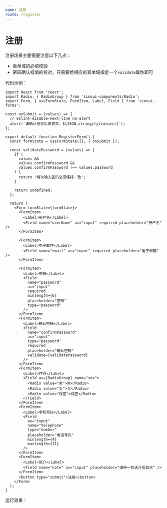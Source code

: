 ```yaml
---
name: 注册
route: /register
---
```



# 注册

注册场景主要需要注意以下几点：

- 表单域的必填校验
- 密码确认框值的校对，只需要给相应的表单域指定一个`validate`属性即可

代码示例：

```tsx
import React from 'react';
import Radio, { RadioGroup } from 'sinoui-components/Radio';
import Form, { useFormState, FormItem, Label, Field } from 'sinoui-forms';

const onSubmit = (values) => {
  // eslint-disable-next-line no-alert
  alert(`请确认信息后再提交，${JSON.stringify(values)}`);
};

export default function RegisterForm() {
  const formState = useFormState({}, { onSubmit });

  const validatePassword = (values) => {
    if (
      values &&
      values.confirmPassword &&
      values.confirmPassword !== values.password
    ) {
      return '两次输入密码必须保持一致';
    }

    return undefined;
  };

  return (
    <Form formState={formState}>
      <FormItem>
        <Label>用户名</Label>
        <Field name="userName" as="input" required placeholder="用户名" />
      </FormItem>

      <FormItem>
        <Label>电子邮件</Label>
        <Field name="email" as="input" required placeholder="电子邮箱" />
      </FormItem>

      <FormItem>
        <Label>密码</Label>
        <Field
          name="password"
          as="input"
          required
          minlength={6}
          placeholder="密码"
          type="password"
        />
      </FormItem>
      <FormItem>
        <Label>确认密码</Label>
        <Field
          name="confirmPassword"
          as="input"
          type="password"
          required
          placeholder="确认密码"
          validate={validatePassword}
        />
      </FormItem>
      <FormItem>
        <Label>性别</Label>
        <Field as={RadioGroup} name="sex">
          <Radio value="男">男</Radio>
          <Radio value="女">女</Radio>
          <Radio value="保密">保密</Radio>
        </Field>
      </FormItem>
      <FormItem>
        <Label>手机号码</Label>
        <Field
          as="input"
          name="telephone"
          type="number"
          placeholder="电话号码"
          minlength={4}
          maxlength={11}
        />
      </FormItem>
      <FormItem>
        <Label>简介</Label>
        <Field name="note" as="input" placeholder="请用一句话介绍自己" />
      </FormItem>
      <button type="submit">注册</button>
    </Form>
  );
}
```

运行效果：

<Playground>
  <RegisterForm />
</Playground>
